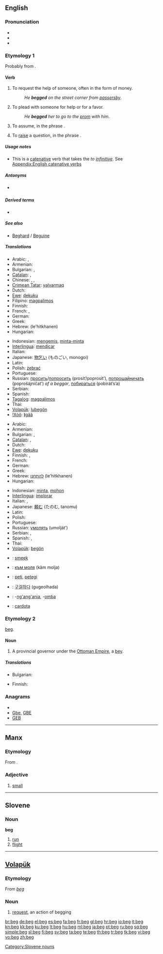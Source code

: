 {{wikipedia}}
==English==

===Pronunciation===
* {{IPA|/bɛg/}}
* {{audio|en-us-beg.ogg|Audio (US)}}
* {{rhymes|ɛɡ}}

===Etymology 1===
Probably from {{etyl|ang}} {{term|bedecian|lang=ang}}.

====Verb====
{{en-verb|beg|g|ed}}

# To request the help of someone, often in the form of money.
#: ''He '''begged''' on the street corner from [[passersby]]''.
# To plead with someone for help or for a favor.
#: ''He '''begged''' her to go to the [[prom]] with him''.
# To assume, in the phrase {{term|beg the question}}.
# {{proscribed}} To [[raise]] a question, in the phrase {{term|beg the question}}.

=====Usage notes=====
* This is a [[catenative]] verb that takes the ''to [[infinitive]]''. See [[Appendix:English catenative verbs]]

=====Antonyms=====
* {{sense|raise a question}} {{l|en|set aside}}

=====Derived terms=====
* {{l|en|beg the question}}

=====See also=====
*[[Beghard]] / [[Beguine]]

=====Translations=====
{{trans-top|to request the help of someone, ask for money}}
* Arabic: {{t|ar|استجدى|tr=istajdaa}},  {{t|ar|احتمل|tr=iHtamala}}
* Armenian: {{t|hy|մուրալ|tr=mural}}
* Bulgarian: {{t|bg|прося}},  {{t|bg|изпросвам}}
* [[Catalan]]: {{t|ca|pidolar}},  {{t|ca|mendicar}}
* Chinese: {{t|cmn|央求|tr=yāngqiú|sc=Hani}}, {{t-|cmn|求|tr=qiú|sc=Hani}}, {{zh-tsp|懇求|恳求|kěnqiú}}
* [[Crimean Tatar]]: [[yalvarmaq]]
* Dutch: {{t+|nl|bedelen}}
* [[Ewe]]: [[ɖekuku]]
* Filipino: [[magpalimos]]
* Finnish: {{t+|fi|kerjätä}}
* French: {{t+|fr|mendier}}, {{t+|fr|quêter}}
* German: {{t-|de|betteln}}
* Greek: {{t+|el|ζητιανεύω}}
* Hebrew: {{t+|he|להתחנן}} (le'hitkhanen)
* Hungarian: {{t|hu|koldul}}
{{trans-mid}}
* Indonesian: [[mengemis]], [[minta-minta]]
* [[Interlingua]]: [[mendicar]]
* Italian: {{t-|it|mendicare}}
* Japanese: [[物乞い]] (ものごい, monogoi)
* Latin: {{t-|la|mendicare}}
* Polish: [[żebrać]]
* Portuguese: {{t+|pt|mendigar}}
* Russian: [[просить]]/[[попросить]] (prosít’/poprosít’), [[попрошайничать]] (poprošájničat’) ''of a beggar'', [[побираться]] (pobirát’s’a)
* Serbian: {{t-|sr|prositi}}
* Spanish: {{t+|es|mendigar}}
* [[Tagalog]]: [[magpalimos]]
* Thai: {{t|th|ขอทาน|tr=kho than}}
* [[Volapük]]: [[lubegön]]
* [[!Xóõ]]: [[ǁgâã]]
{{trans-bottom}}

{{trans-top|to supplicate, to plead with someone for help}}
* Arabic: {{t|ar|تسول|tr=tasawwala}}
* Armenian: {{t+|hy|աղաչել|tr=aġačel}}
* Bulgarian: {{t+|bg|моля}},  {{t|bg|умолявам}}
* [[Catalan]]: {{t+|ca|suplicar}},  {{t+|ca|pregar}}
* Dutch: {{t+|nl|smeken}}
* [[Ewe]]: [[ɖekuku]]
* Finnish: {{t+|fi|kerjätä}}, {{t+|fi|pyytää}}
* French: {{t+|fr|implorer}}
* German: {{t+|de|anflehen}}
* Greek: {{t+|el|ικετεύω}}
* Hebrew: [[להתחנן]] (le'hitkhanen)
* Hungarian: {{t+|hu|könyörög}}
{{trans-mid}}
* Indonesian: [[minta]], [[mohon]]
* [[Interlingua]]: [[implorar]]
* Italian: {{t+|it|implorare}}, {{t+|it|pregare}}
* Japanese: [[頼む]] (たのむ, tanomu)
* Latin: {{t-|la|rogare}}
* Polish: {{t+|pl|prosić}}
* Portuguese: {{t+|pt|suplicar}}
* Russian: [[умолять]] (umolját’)
* Serbian: {{t-|sr|moliti}}, {{t-|sr|zamoliti}}
* Spanish: {{t+|es|suplicar}}, {{t+|es|rogar}}
* Thai: {{t-|th|ขอร้อง|tr=khor rong}}
* [[Volapük]]: [[begön]]
{{trans-bottom}}

{{checktrans-top}}
* {{ttbc|Afrikaans}}: [[smeek]]
* {{ttbc|Bulgarian}}: [[към моля]] (kâm molja)
* {{ttbc|Esperanto}}: [[peti]], [[petegi]]
* {{ttbc|Korean}}: [[구걸하다]] (gugeolhada)
* {{ttbc|Swahili}}: -[[ng'ang'ania]], -[[omba]]
* {{ttbc|Welsh}}: [[cardota]]
{{checktrans-bottom}}

===Etymology 2===
{{etyl|tr}} [[beg#Turkish|beg]].

====Noun====
{{en-noun}}

# A provincial governor under the [[Ottoman Empire]], a [[bey]].

=====Translations=====
{{trans-top|provincial governor}}
* Bulgarian: {{t+|bg|бег}}
{{trans-mid}}
* Finnish: {{t+|fi|beg}}
{{trans-bottom}}

===Anagrams===
* {{alphagram|beg}}
* [[Gbe#English|Gbe]], [[GBE#English|GBE]]
* [[GEB#English|GEB]]

----

==Manx==

===Etymology===
From {{etyl|sga|gv}} {{term|bec|lang=sga}}.

===Adjective===
{{infl|gv|beg|plural|beggey}}

# [[small]]

----

==Slovene==

===Noun===
'''beg''' {{m}}

# [[run]]
# [[flight]]

[[Category:Slovene nouns]]

----

==[[Volapük]]==

===Etymology===
From {{etyl|en|vo}} ''[[beg]]''

===Noun===
{{infl|vo|noun}}

# [[request]], an action of begging

[[br:beg]]
[[de:beg]]
[[el:beg]]
[[es:beg]]
[[fa:beg]]
[[fr:beg]]
[[gl:beg]]
[[hr:beg]]
[[io:beg]]
[[it:beg]]
[[kn:beg]]
[[kk:beg]]
[[ku:beg]]
[[lt:beg]]
[[hu:beg]]
[[ml:beg]]
[[ja:beg]]
[[pt:beg]]
[[ru:beg]]
[[sq:beg]]
[[simple:beg]]
[[sl:beg]]
[[fi:beg]]
[[sv:beg]]
[[ta:beg]]
[[te:beg]]
[[th:beg]]
[[tr:beg]]
[[tk:beg]]
[[vi:beg]]
[[vo:beg]]
[[zh:beg]]
